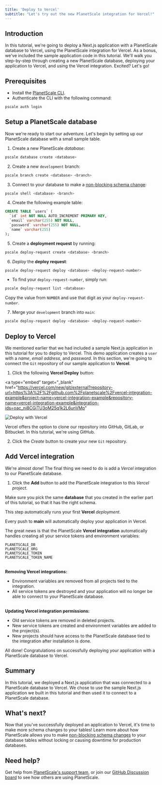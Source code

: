 ```yaml
---
title: 'Deploy to Vercel'
subtitle: "Let's try out the new PlanetScale integration for Vercel!"
---
```


## Introduction

In this tutorial, we're going to deploy a Next.js application with a PlanetScale database to Vercel, using the PlanetScale integration for Vercel. As a bonus, we've included the sample application code in this tutorial. We'll walk you step-by-step through creating a new PlanetScale database, deploying your application to Vercel, and using the Vercel integration. Excited? Let's go!

## Prerequisites

- Install the [PlanetScale CLI](https://github.com/planetscale/cli).
- Authenticate the CLI with the following command:

```zsh
pscale auth login
```

## Setup a PlanetScale database

Now we're ready to start our adventure. Let's begin by setting up our PlanetScale database with a small sample table.

1. Create a new PlanetScale _database_:

```zsh
pscale database create <database>
```

2. Create a new `development` branch:

```zsh
pscale branch create <database> <branch>
```

3. Connect to your database to make a [non-blocking schema change](/concepts/nonblocking-schema-changes):

```zsh
pscale shell <database> <branch>
```

4. Create the following example table:

```sql
CREATE TABLE `users` (
  `id` int NOT NULL AUTO_INCREMENT PRIMARY KEY,
  `email` varchar(255) NOT NULL,
  `password` varchar(255) NOT NULL,
  `name` varchar(255)
);
```

5. Create a **deployment request** by running:

```zsh
pscale deploy-request create <database> <branch>
```

6. _Deploy_ the **deploy request**:

```zsh
pscale deploy-request deploy <database> <deploy-request-number>
```

- To find your `deploy-request-number`, simply run:

```zsh
pscale deploy-request list <database>
```

Copy the value from `NUMBER` and use that digit as your `deploy-request-number`.

7. Merge your `development` branch into `main`:

```zsh
pscale deploy-request deploy <database> <deploy-request-number>
```

## Deploy to Vercel

We mentioned earlier that we had included a sample Next.js application in this tutorial for you to deploy to Vercel. This demo application creates a `user` with a _name_, _email address_, and _password_. In this section, we're going to connect the `Git` repository of our sample application to **Vercel**.

1. Click the following **Vercel Deploy** button:

<a
  type="embed"
  target="_blank"
  href="https://vercel.com/new/git/external?repository-url=https%3A%2F%2Fgithub.com%2Fplanetscale%2Fvercel-integration-example&project-name=vercel-integration-example&repository-name=vercel-integration-example&integration-ids=oac_ni8CGiTU3oM25q1k2L6unVMp"
>
  <img
    embed="true"
    src="https://vercel.com/button"
    target="_blank"
    alt="Deploy with Vercel"
  />
</a>

Vercel offers the option to clone our repository into GitHub, GitLab, or Bitbucket. In this tutorial, we're using GitHub.

2. Click the _Create_ button to create your new `Git` repository.

## Add Vercel integration

We're almost done! The final thing we need to do is add a _Vercel_ integration to our PlanetScale database.

1. Click the **Add** button to add the PlanetScale integration to this _Vercel project_.

<InfoBlock type="tip">
  Make sure you pick the same <b>database</b> that you created in the earlier
  part of this tutorial, so that it has the right schema.
</InfoBlock>

This step automatically runs your first **Vercel** _deployment_.

<InfoBlock type="tip">
  Every push to <b>main</b> will automatically deploy your application in
  Vercel.
</InfoBlock>

The great news is that the PlanetScale **Vercel integration** automatically handles creating all your service tokens and environment variables:

```
PLANETSCALE_DB
PLANETSCALE_ORG
PLANETSCALE_TOKEN
PLANETSCALE_TOKEN_NAME
```

<InfoBlock type="note">
  <br />
  <div>
    <b>Removing Vercel integrations:</b>
    <ul>
      <li>
        Environment variables are removed from all projects tied to the
        integration.
      </li>
      <li>
        All service tokens are destroyed and your application will no longer be
        able to connect to your PlanetScale database.
      </li>
    </ul>
    <br />
    <b>Updating Vercel integration permissions:</b>
    <ul>
      <li>Old service tokens are removed in deleted projects.</li>
      <li>
        New service tokens are created and environment variables are added to
        the project(s).
      </li>
      <li>
        New projects should have access to the PlanetScale database tied to the
        integration after installation is done.
      </li>
    </ul>
  </div>
</InfoBlock>

All done! Congratulations on successfully deploying your application with a PlanetScale database to Vercel.

## Summary

In this tutorial, we deployed a Next.js application that was connected to a PlanetScale database to Vercel. We chose to use the sample Next.js application we built in this tutorial and then used it to connect to a PlanetScale database.

## What's next?

Now that you've successfully deployed an application to Vercel, it's time to make more schema changes to your tables! Learn more about how PlanetScale allows you to make [non-blocking schema changes](/concepts/nonblocking-schema-changes) to your database tables without locking or causing downtime for production databases.

## Need help?

Get help from [PlanetScale's support team](https://www.planetscale.com/support), or join our [GitHub Discussion board](https://github.com/planetscale/beta/discussions) to see how others are using PlanetScale.
